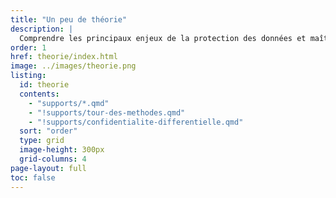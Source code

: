 ```yaml
---
title: "Un peu de théorie"
description: |
  Comprendre les principaux enjeux de la protection des données et maîtriser les concepts et les méthodes.
order: 1
href: theorie/index.html
image: ../images/theorie.png
listing:
  id: theorie
  contents:
    - "supports/*.qmd"
    - "!supports/tour-des-methodes.qmd"
    - "!supports/confidentialite-differentielle.qmd"
  sort: "order"
  type: grid
  image-height: 300px
  grid-columns: 4
page-layout: full
toc: false
---
```


<!-- ## Les supports

- [Arbitrer entre risque et utilité](supports/arbitrer-risque-utilite.qmd)
- [Un rapide tour des méthodes à disposition](supports/tour-des-methodes.qmd)
- [Traiter des données tabulées](supports/donnees-tabulees.qmd)
- [Traiter des données individuelles](supports/donnees-individuelles.qmd)
- [La confidentialité différentielle](supports/confidentialite-differentielle.qmd) -->
